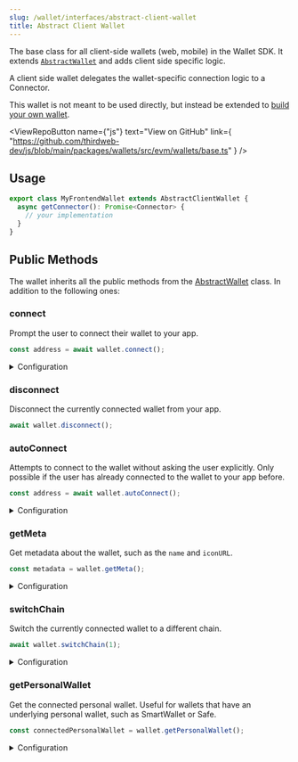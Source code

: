 ```yaml
---
slug: /wallet/interfaces/abstract-client-wallet
title: Abstract Client Wallet
---
```



The base class for all client-side wallets (web, mobile) in the Wallet SDK. It extends [`AbstractWallet`](/wallet/interfaces/abstract-wallet) and adds client side specific logic.

A client side wallet delegates the wallet-specific connection logic to a Connector.

This wallet is not meant to be used directly, but instead be extended to [build your own wallet](/wallet/build-a-wallet).

<ViewRepoButton
  name={"js"}
  text="View on GitHub"
  link={
    "https://github.com/thirdweb-dev/js/blob/main/packages/wallets/src/evm/wallets/base.ts"
  }
/>

## Usage

```javascript
export class MyFrontendWallet extends AbstractClientWallet {
  async getConnector(): Promise<Connector> {
    // your implementation
  }
}
```

## Public Methods

The wallet inherits all the public methods from the [AbstractWallet](/interfaces/abstract-wallet) class. In addition to the following ones:

### connect

Prompt the user to connect their wallet to your app.

```javascript
const address = await wallet.connect();
```

<details>
  <summary>Configuration</summary>
  <div>

#### Return Value

Returns a `string` containing the wallet address, or throws an error if the connection failed.

```typescript
string;
```

</div>
</details>

### disconnect

Disconnect the currently connected wallet from your app.

```javascript
await wallet.disconnect();
```

### autoConnect

Attempts to connect to the wallet without asking the user explicitly. Only possible if the user has already connected to the wallet to your app before.

```javascript
const address = await wallet.autoConnect();
```

<details>
  <summary>Configuration</summary>
  <div>

#### Return Value

Returns a `string` containing the wallet address, or `undefined` if the connection failed.

```typescript
string | undefined;
```

</div>
</details>

### getMeta

Get metadata about the wallet, such as the `name` and `iconURL`.

```javascript
const metadata = wallet.getMeta();
```

<details>
  <summary>Configuration</summary>
  <div>

#### Return Value

```typescript
{
  name: string;
  iconURL: string;
}
```

</div>
</details>

### switchChain

Switch the currently connected wallet to a different chain.

```javascript
await wallet.switchChain(1);
```

<details>
  <summary>Configuration</summary>
  <div>

#### chainId

The chain ID to switch to.

Must be a `number`.

</div>
</details>

### getPersonalWallet

Get the connected personal wallet. Useful for wallets that have an underlying personal wallet, such as SmartWallet or Safe.

```javascript
const connectedPersonalWallet = wallet.getPersonalWallet();
```

<details>
  <summary>Configuration</summary>
  <div>

#### Return Value

Returns an `EVMWallet` or `undefined if there is no connected wallet.

```typescript
EVMWallet | undefined;
```

</div>
</details>
